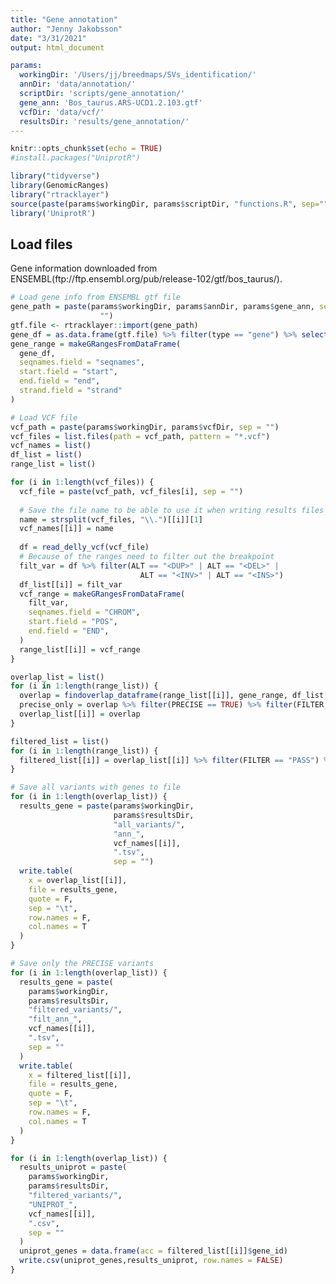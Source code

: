 ```yaml
---
title: "Gene annotation"
author: "Jenny Jakobsson"
date: "3/31/2021"
output: html_document

params:
  workingDir: '/Users/jj/breedmaps/SVs_identification/'
  annDir: 'data/annotation/'
  scriptDir: 'scripts/gene_annotation/'
  gene_ann: 'Bos_taurus.ARS-UCD1.2.103.gtf'
  vcfDir: 'data/vcf/'
  resultsDir: 'results/gene_annotation/'
---
```


```r
knitr::opts_chunk$set(echo = TRUE)
#install.packages("UniprotR")

library("tidyverse")
library(GenomicRanges)
library("rtracklayer")
source(paste(params$workingDir, params$scriptDir, "functions.R", sep=""))
library('UniprotR')
```


## Load files
Gene information downloaded from ENSEMBL(ftp://ftp.ensembl.org/pub/release-102/gtf/bos_taurus/).

```r
# Load gene info from ENSEMBL gtf file
gene_path = paste(params$workingDir, params$annDir, params$gene_ann, sep =
                    "")
gtf.file <- rtracklayer::import(gene_path)
gene_df = as.data.frame(gtf.file) %>% filter(type == "gene") %>% select(seqnames, start, end, width, strand, source, type, gene_id, gene_source, gene_biotype, gene_name)
gene_range = makeGRangesFromDataFrame(
  gene_df,
  seqnames.field = "seqnames",
  start.field = "start",
  end.field = "end",
  strand.field = "strand"
)

```

```r
# Load VCF file
vcf_path = paste(params$workingDir, params$vcfDir, sep = "")
vcf_files = list.files(path = vcf_path, pattern = "*.vcf")
vcf_names = list()
df_list = list()
range_list = list()

for (i in 1:length(vcf_files)) {
  vcf_file = paste(vcf_path, vcf_files[i], sep = "")
  
  # Save the file name to be able to use it when writing results files
  name = strsplit(vcf_files, "\\.")[[i]][1]
  vcf_names[[i]] = name
  
  df = read_delly_vcf(vcf_file)
  # Because of the ranges need to filter out the breakpoint
  filt_var = df %>% filter(ALT == "<DUP>" | ALT == "<DEL>" |
                             ALT == "<INV>" | ALT == "<INS>")
  df_list[[i]] = filt_var
  vcf_range = makeGRangesFromDataFrame(
    filt_var,
    seqnames.field = "CHROM",
    start.field = "POS",
    end.field = "END",
  )
  range_list[[i]] = vcf_range
}

```


```r
overlap_list = list()
for (i in 1:length(range_list)) {
  overlap = findoverlap_dataframe(range_list[[i]], gene_range, df_list[[i]], gene_df)
  precise_only = overlap %>% filter(PRECISE == TRUE) %>% filter(FILTER == "PASS")
  overlap_list[[i]] = overlap
}
```


```r
filtered_list = list()
for (i in 1:length(range_list)) {
  filtered_list[[i]] = overlap_list[[i]] %>% filter(FILTER == "PASS") %>% filter(PRECISE == TRUE)
}
```


```r
# Save all variants with genes to file
for (i in 1:length(overlap_list)) {
  results_gene = paste(params$workingDir,
                       params$resultsDir,
                       "all_variants/",
                       "ann_",
                       vcf_names[[i]],
                       ".tsv",
                       sep = "")
  write.table(
    x = overlap_list[[i]],
    file = results_gene,
    quote = F,
    sep = "\t",
    row.names = F,
    col.names = T
  )
}

# Save only the PRECISE variants
for (i in 1:length(overlap_list)) {
  results_gene = paste(
    params$workingDir,
    params$resultsDir,
    "filtered_variants/",
    "filt_ann_",
    vcf_names[[i]],
    ".tsv",
    sep = ""
  )
  write.table(
    x = filtered_list[[i]],
    file = results_gene,
    quote = F,
    sep = "\t",
    row.names = F,
    col.names = T
  )
}

for (i in 1:length(overlap_list)) {
  results_uniprot = paste(
    params$workingDir,
    params$resultsDir,
    "filtered_variants/",
    "UNIPROT_",
    vcf_names[[i]],
    ".csv",
    sep = ""
  )
  uniprot_genes = data.frame(acc = filtered_list[[i]]$gene_id)
  write.csv(uniprot_genes,results_uniprot, row.names = FALSE)
}

```



